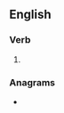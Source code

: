 ==English==

===Verb===
{{head|en|verb form}}

# {{en-third-person singular of|inundate}}

===Anagrams===
* {{anagrams|en|antidunes|unsainted|unstained}}